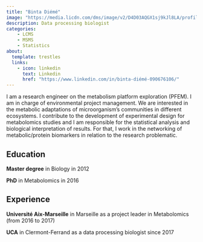 ---
title: "Binta Diémé"
image: "https://media.licdn.com/dms/image/v2/D4D03AQGX1sj9kJl8LA/profile-displayphoto-shrink_800_800/B4DZSJP4vYG4Ag-/0/1737469431266?e=1743033600&v=beta&t=U04lGmbz0qeBu-hiKbuKOgXjp4COIvDaWtC4syGDzso"
description: Data processing biologist
categories: 
    - LCMS
    - MSMS
    - Statistics
about:
  template: trestles
  links: 
    - icon: linkedin
      text: Linkedin
      href: "https://www.linkedin.com/in/binta-diémé-090676106/"
---

I am a research engineer on the metabolism platform exploration (PFEM). I am in charge of environmental project management. We are interested in the metabolic adaptations of microorganism’s communities in different ecosystems. I contribute to the development of experimental design for metabolomics studies and I am responsible for the statistical analysis and biological interpretation of results. For that, I work in the networking of metabolic/protein biomarkers in relation to the research problematic.

## Education

**Master degree** in Biology in 2012

**PhD** in Metabolomics in 2016

## Experience

**Université Aix-Marseille** in Marseille as a project leader in Metabolomics (from 2016 to 2017)

**UCA** in Clermont-Ferrand as a data processing biologist since 2017
